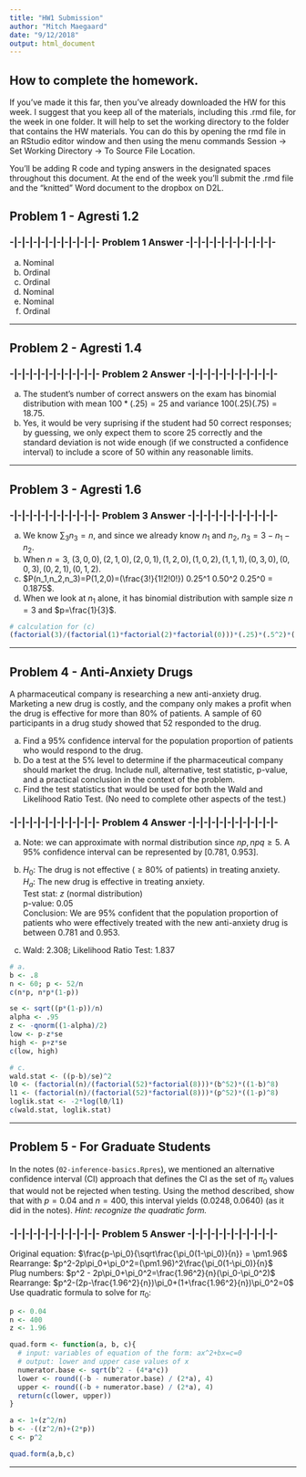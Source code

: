 ```yaml
---
title: "HW1 Submission"
author: "Mitch Maegaard"
date: "9/12/2018"
output: html_document
---
```


## How to complete the homework.

If you've made it this far, then you've already downloaded the HW for this week.  I suggest that you keep all of the materials, including this .rmd file,  for the week in one folder.  It will help to set the working directory to the folder that contains the HW materials.  You can do this by opening the rmd file in an RStudio editor window and then using the menu commands Session -> Set Working Directory -> To Source File Location.

You'll be adding R code and typing answers in the designated spaces throughout this document.  At the end of the week you'll submit the .rmd file and the "knitted" Word document to the dropbox on D2L.  



## Problem 1 - Agresti 1.2

### -|-|-|-|-|-|-|-|-|-|-|- Problem 1 Answer -|-|-|-|-|-|-|-|-|-|-|-

a. Nominal  
b. Ordinal  
c. Ordinal  
d. Nominal  
e. Nominal  
f. Ordinal  

---

## Problem 2 - Agresti 1.4

### -|-|-|-|-|-|-|-|-|-|-|- Problem 2 Answer -|-|-|-|-|-|-|-|-|-|-|-

a. The student's number of correct answers on the exam has binomial distribution with mean $100*(.25)=25$ and variance $100(.25)(.75)=18.75$.  
b. Yes, it would be very suprising if the student had 50 correct responses; by guessing, we only expect them to score 25 correctly and the standard deviation is not wide enough (if we constructed a confidence interval) to include a score of 50 within any reasonable limits.

---

## Problem 3 - Agresti 1.6

### -|-|-|-|-|-|-|-|-|-|-|- Problem 3 Answer -|-|-|-|-|-|-|-|-|-|-|-

a. We know $\sum_3n_3=n$, and since we already know $n_1$ and $n_2$, $n_3=3-n_1-n_2$.  
b. When $n=3$, $(3,0,0),(2,1,0),(2,0,1),(1,2,0),(1,0,2),(1,1,1),(0,3,0),(0,0,3),(0,2,1),(0,1,2)$.  
c. $P(n_1,n_2,n_3)=P(1,2,0)=(\frac{3!}{1!2!0!}) 0.25^1 0.50^2 0.25^0 = 0.1875$.  
d. When we look at $n_1$ alone, it has binomial distribution with sample size $n=3$ and $p=\frac{1}{3}$.

```r
# calculation for (c)
(factorial(3)/(factorial(1)*factorial(2)*factorial(0)))*(.25)*(.5^2)*(.25^0)
```

---

## Problem 4 - Anti-Anxiety Drugs
A pharmaceutical company is researching a new anti-anxiety drug.  Marketing a new drug is costly, and the company only makes a profit when the drug is effective for more than 80% of patients.  A sample of 60 participants in a drug study showed that 52 responded to the drug. 

a. Find a 95% confidence interval for the population proportion of patients who would respond to the drug.  
b. Do a test at the 5% level to determine if the pharmaceutical company should market the drug.  Include null, alternative, test statistic, p-value, and a practical conclusion in the context of the problem.  
c. Find the test statistics that would be used for both the Wald and Likelihood Ratio Test. (No need to complete other aspects of the test.)

### -|-|-|-|-|-|-|-|-|-|-|- Problem 4 Answer -|-|-|-|-|-|-|-|-|-|-|-

a. Note: we can approximate with normal distribution since $np,npq \geq 5$. A $95\%$ confidence interval can be represented by [0.781, 0.953].  

b.  
$H_0$: The drug is not effective ($\geq 80\%$ of patients) in treating anxiety.  
$H_a$: The new drug is effective in treating anxiety.  
Test stat: $z$ (normal distribution)  
p-value: 0.05  
Conclusion: We are $95\%$ confident that the population proportion of patients who were effectively treated with the new anti-anxiety drug is between 0.781 and 0.953.  

c. Wald: 2.308; Likelihood Ratio Test: 1.837

```r
# a.
b <- .8
n <- 60; p <- 52/n
c(n*p, n*p*(1-p))

se <- sqrt((p*(1-p))/n)
alpha <- .95
z <- -qnorm((1-alpha)/2)
low <- p-z*se
high <- p+z*se
c(low, high)

# c.
wald.stat <- ((p-b)/se)^2
l0 <- (factorial(n)/(factorial(52)*factorial(8)))*(b^52)*((1-b)^8)
l1 <- (factorial(n)/(factorial(52)*factorial(8)))*(p^52)*((1-p)^8)
loglik.stat <- -2*log(l0/l1)
c(wald.stat, loglik.stat)
```

---

## Problem 5 - For Graduate Students
In the notes (`02-inference-basics.Rpres`), we mentioned an alternative confidence interval (CI) approach that defines the CI as the set of $\pi_0$ values that would not be rejected when testing. Using the method described, show that with $p=0.04$ and $n=400$, this interval yields $(0.0248, 0.0640)$ (as it did in the notes). *Hint: recognize the quadratic form.*

### -|-|-|-|-|-|-|-|-|-|-|- Problem 5 Answer -|-|-|-|-|-|-|-|-|-|-|-

Original equation: $\frac{p-\pi_0}{\sqrt\frac{\pi_0(1-\pi_0)}{n}} = \pm1.96$  
Rearrange: $p^2-2p\pi_0+\pi_0^2=(\pm1.96)^2\frac{\pi_0(1-\pi_0)}{n}$  
Plug numbers: $p^2 - 2p\pi_0+\pi_0^2=\frac{1.96^2}{n}(\pi_0-\pi_0^2)$  
Rearrange: $p^2-(2p-\frac{1.96^2}{n})\pi_0+(1+\frac{1.96^2}{n})\pi_0^2=0$  
Use quadratic formula to solve for $\pi_0$:

```r
p <- 0.04
n <- 400
z <- 1.96

quad.form <- function(a, b, c){
  # input: variables of equation of the form: ax^2+bx=c=0
  # output: lower and upper case values of x
  numerator.base <- sqrt(b^2 - (4*a*c))
  lower <- round((-b - numerator.base) / (2*a), 4)
  upper <- round((-b + numerator.base) / (2*a), 4)
  return(c(lower, upper))
}

a <- 1+(z^2/n)
b <- -((z^2/n)+(2*p))
c <- p^2

quad.form(a,b,c)
```

---

